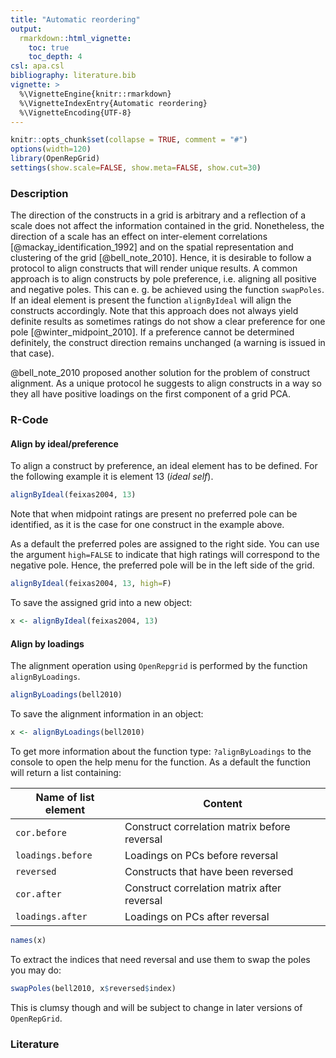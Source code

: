 ```yaml
---
title: "Automatic reordering"
output: 
  rmarkdown::html_vignette:
    toc: true
    toc_depth: 4
csl: apa.csl
bibliography: literature.bib
vignette: >
  %\VignetteEngine{knitr::rmarkdown}
  %\VignetteIndexEntry{Automatic reordering}
  %\VignetteEncoding{UTF-8}
---
```


```r
knitr::opts_chunk$set(collapse = TRUE, comment = "#")
options(width=120)
library(OpenRepGrid)
settings(show.scale=FALSE, show.meta=FALSE, show.cut=30)
```

### Description

The direction of the constructs in a grid is arbitrary and a reflection of a scale does not affect the information contained in the grid. Nonetheless, the direction of a scale has an effect on inter-element correlations [@mackay_identification_1992] and on the spatial representation and clustering of the grid [@bell_note_2010]. Hence, it is desirable to follow a protocol to align constructs that will render unique results. A common approach is to align constructs by pole preference, i.e. aligning all positive and negative poles. This can e. g. be achieved using the function `swapPoles`. If an ideal element is present the function `alignByIdeal` will align the constructs accordingly. Note that this approach does not always yield definite results as sometimes ratings do not show a clear preference for one pole [@winter_midpoint_2010]. If a preference cannot be determined definitely, the construct direction remains unchanged (a warning is issued in that case).

@bell_note_2010 proposed another solution for the problem of construct alignment. As a unique protocol he suggests to align constructs in a way so they all have positive loadings on the first component of a grid PCA.

### R-Code

#### Align by ideal/preference

To align a construct by preference, an ideal element has to be defined. For the following example it is element 13 (*ideal self*).

```r
alignByIdeal(feixas2004, 13) 
```

Note that when midpoint ratings are present no preferred pole can be identified, as it is the case for one construct in the example above.

As a default the preferred poles are assigned to the right side. You can use the argument `high=FALSE` to indicate that high ratings will correspond to the negative pole. Hence, the preferred pole will be in the left side of the grid.

```r
alignByIdeal(feixas2004, 13, high=F) 
```

To save the assigned grid into a new object:

```r
x <- alignByIdeal(feixas2004, 13) 
```


#### Align by loadings

The alignment operation using `OpenRepgrid` is performed by the function `alignByLoadings`. 

```r
alignByLoadings(bell2010)
```

To save the alignment information in an object:

```r
x <- alignByLoadings(bell2010)
```

To get more information about the function type: `?alignByLoadings` to the console to open the help menu for the function. As a default the function will return a list containing:

Name of list element | Content
----- | -------
`cor.before`  |  Construct correlation matrix before reversal
`loadings.before`   |  Loadings on PCs before reversal
`reversed` | Constructs that have been reversed
`cor.after` | Construct correlation matrix after reversal
`loadings.after`  | Loadings on PCs after reversal

```r
names(x)
```

To extract the indices that need reversal and use them to swap the poles you may do:

```r
swapPoles(bell2010, x$reversed$index)
```

This is clumsy though and will be subject to change in later versions of `OpenRepGrid`.


### Literature


